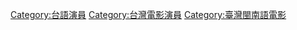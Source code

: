 [[Category:台語演員|Category:台語演員]]
[[Category:台灣電影演員|Category:台灣電影演員]]
[[Category:臺灣閩南語電影|Category:臺灣閩南語電影]]